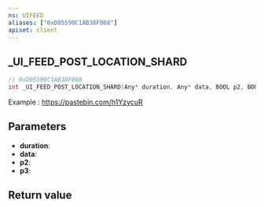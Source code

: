 ```yaml
---
ns: UIFEED
aliases: ["0xD05590C1AB38F068"]
apiset: client
---
```

## _UI_FEED_POST_LOCATION_SHARD

```c
// 0xD05590C1AB38F068
int _UI_FEED_POST_LOCATION_SHARD(Any* duration, Any* data, BOOL p2, BOOL p3);
```

Example : https://pastebin.com/h1YzycuR

## Parameters
* **duration**:
* **data**:
* **p2**:
* **p3**:

## Return value